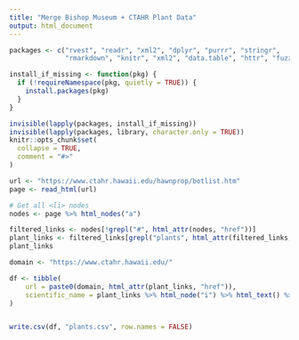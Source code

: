 ```yaml
---
title: "Merge Bishop Museum + CTAHR Plant Data"
output: html_document
---
```


```r

packages <- c("rvest", "readr", "xml2", "dplyr", "purrr", "stringr",
              "rmarkdown", "knitr", "xml2", "data.table", "httr", "fuzzyjoin")

install_if_missing <- function(pkg) {
  if (!requireNamespace(pkg, quietly = TRUE)) {
    install.packages(pkg)
  }
}

invisible(lapply(packages, install_if_missing))
invisible(lapply(packages, library, character.only = TRUE))
knitr::opts_chunk$set(
  collapse = TRUE,
  comment = "#>"
)

```
```r
url <- "https://www.ctahr.hawaii.edu/hawnprop/botlist.htm"
page <- read_html(url)

# Get all <li> nodes
nodes <- page %>% html_nodes("a")

filtered_links <- nodes[!grepl("#", html_attr(nodes, "href"))]
plant_links <- filtered_links[grepl("plants", html_attr(filtered_links, "href"))]
plant_links

domain <- "https://www.ctahr.hawaii.edu/"

df <- tibble(
    url = paste0(domain, html_attr(plant_links, "href")),
    scientific_name = plant_links %>% html_node("i") %>% html_text() %>% trimws()
)


write.csv(df, "plants.csv", row.names = FALSE)

```
